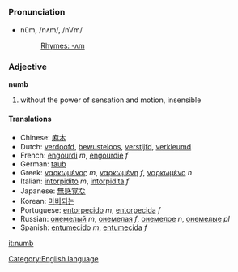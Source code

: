 =={{en}}==
[[Category:English language]]
===Pronunciation===
*nŭm, /nʌm/, /nVm/
*:[[Rhymes:English:-ʌm|Rhymes: -ʌm]]
===Adjective===
'''numb'''

# without the power of sensation and motion, insensible
====Translations====
*Chinese: [[麻木]]
*Dutch: [[verdoofd]], [[bewusteloos]], [[verstijfd]], [[verkleumd]]
*French: [[engourdi]] ''m'', [[engourdie]] ''f''
*German: [[taub]]
*Greek: [[ναρκωμένος]] ''m'', [[ναρκωμένη]] ''f'', [[ναρκωμένο]] ''n''
*Italian: [[intorpidito]] ''m'', [[intorpidita]] ''f''
*Japanese: [[無感覚]]な
*Korean: [[마비되는]]
*Portuguese: [[entorpecido]] ''m'', [[entorpecida]] ''f''
*Russian: [[онемелый]] ''m'', [[онемелая]] ''f'', [[онемелое]] ''n'', [[онемелые]] ''pl''
*Spanish: [[entumecido]] ''m'', [[entumecida]] ''f''

[[it:numb]]